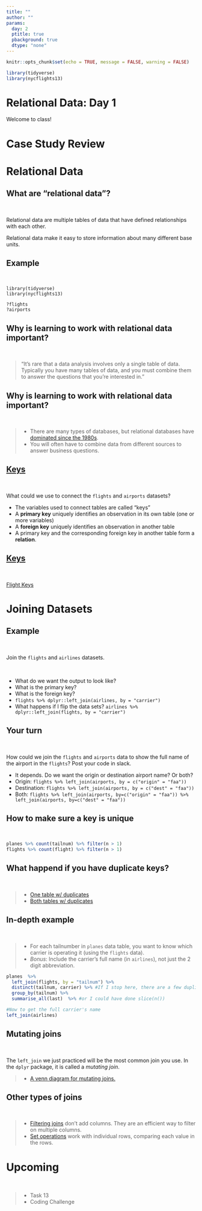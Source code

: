 ```yaml
---
title: ""
author: ""
params:
  day: 2
  ptitle: true
  pbackground: true
  dtype: "none"
---
```


```r
knitr::opts_chunk$set(echo = TRUE, message = FALSE, warning = FALSE)

library(tidyverse)
library(nycflights13)
```

# Relational Data: Day 1 {data-background=#e8c35d}

Welcome to class!

# Case Study Review {data-background=#e8c35d}

<!--------------
## On your own (5-ish minutes)

>- Post the link to your case study in slack.
>- Review case studies done by classmates and start writing issues.

## Case Study Presentations
---------------------------->

# Relational Data {data-background=#e8c35d}

## What are "relational data"?

<br>

Relational data are multiple tables of data that have defined relationships with each other.

Relational data make it easy to store information about many different base units.

## Example

<br>

```
library(tidyverse)
library(nycflights13)

?flights
?airports
```

## Why is learning to work with relational data important?

<br>

> "It's rare that a data analysis involves only a single table of data. Typically you have many tables of data, and you must combine them to answer the questions that you're interested in."

## Why is learning to work with relational data important?

<br>

> - There are many types of databases, but relational databases have [dominated since the 1980s](https://www.oracle.com/database/what-is-database.html). 
> - You will often have to combine data from different sources to answer business questions.

## [Keys](https://r4ds.had.co.nz/relational-data.html)

<br>

What could we use to connect the `flights` and `airports` datasets?

- The variables used to connect tables are called "keys"
- A **primary key** uniquely identifies an observation in its own table (one or more variables)
- A **foreign key** uniquely identifies an observation in another table
- A primary key and the corresponding foreign key in another table form a **relation**.

## [Keys](https://r4ds.had.co.nz/relational-data.html)

<br>

[Flight Keys](https://r4ds.had.co.nz/diagrams/relational-nycflights.png)

# Joining Datasets {data-background=#e8c35d}

## Example 

<br>

Join the `flights` and `airlines` datasets.

<br>

- What do we want the output to look like?
- What is the primary key?
- What is the foreign key?
- `flights %>% dplyr::left_join(airlines, by = "carrier")`
- What happens if I flip the data sets? `airlines %>% dplyr::left_join(flights, by = "carrier")`

## Your turn

<br>

How could we join the `flights` and `airports` data to show the full name of the airport in the `flights`? Post your code in slack.

- It depends. Do we want the origin or destination airport name? Or both?
- Origin: `flights %>% left_join(airports, by = c("origin" = "faa"))`
- Destination: `flights %>% left_join(airports, by = c("dest" = "faa"))`
- Both: `flights %>% left_join(airports, by=c("origin" = "faa")) %>% left_join(airports, by=c("dest" = "faa"))`

## How to make sure a key is unique

<br>

```r
planes %>% count(tailnum) %>% filter(n > 1)
flights %>% count(flight) %>% filter(n > 1)
```

## What happend if you have duplicate keys?

<br>

> - [One table w/ duplicates](http://r4ds.had.co.nz/diagrams/join-one-to-many.png)
> - [Both tables w/ duplicates](http://r4ds.had.co.nz/diagrams/join-many-to-many.png)

## In-depth example

<br>

<!----
**Partner-up**: 1 is a problem solver and tells what to do. The other is the coder and codes up the solution.
---->

> - For each tailnumber in `planes` data table, you want to know which carrier is operating it (using the `flights` data).
> - *Bonus*: Include the carrier's full name (in `airlines`), not just the 2 digit abbreviation.


```r
planes  %>% 
  left_join(flights, by = "tailnum") %>% 
  distinct(tailnum, carrier) %>% #If I stop here, there are a few duplicate tailnumbers, they were operated by multiple carriers. Because flights is sorted in chronological order, I just take the last (or most recent one) to remove the duplicates
  group_by(tailnum) %>% 
  summarise_all(last)  %>% #or I could have done slice(n())

#Now to get the full carrier's name
left_join(airlines)

```

## Mutating joins

<br>

The `left_join` we just practiced will be the most common join you use. In the `dplyr` package, it is called a *mutating join*.

>- [A venn diagram for mutating joins.](https://r4ds.had.co.nz/diagrams/join-venn.png)

## Other types of joins

<br>

> - [Filtering joins](http://r4ds.had.co.nz/relational-data.html#filtering-joins) don't add columns. They are an efficient way to filter on multiple columns.
>- [Set operations](https://r4ds.had.co.nz/relational-data.html#set-operations) work with individual rows, comparing each value in the rows.


# Upcoming {data-background=#e8c35d}

<br>

>- Task 13
>- Coding Challenge
